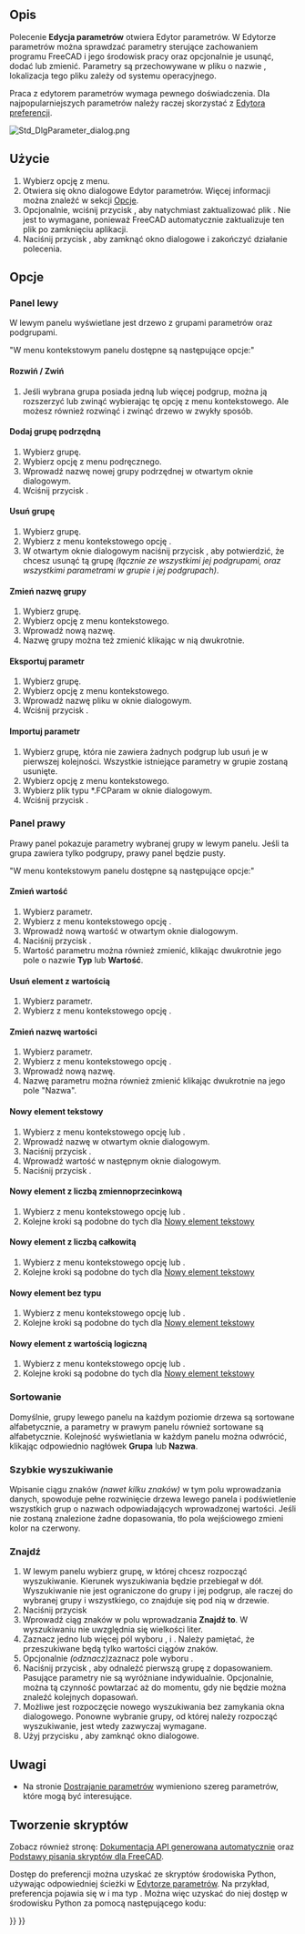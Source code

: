 <languages/>

{{Docnav
|[[Std_ProjectUtil/pl|Std: Narzędzie dokumentu]]
|[[Std_DlgCustomize/pl|Std: Dostosuj]]
|[[Std_Tools_Menu/pl|Std: Menu Przybory]]
|IconL=Std_ProjectUtil.svg
|IconR=Std_DlgCustomize.svg
|IconC=Freecad.svg
}}

{{GuiCommand/pl
|Name=Std DlgParameter
|Name/pl=Std: Edytor parametrów
|MenuLocation=Przybory → Edytor parametrów ...
|Workbenches=wszystkie
|SeeAlso=[[Preferences_Editor/pl|Edytor preferencji]]
}}

<span id="Description"></span>
==Opis==

Polecenie '''Edycja parametrów''' otwiera Edytor parametrów. W Edytorze parametrów można sprawdzać parametry sterujące zachowaniem programu FreeCAD i jego środowisk pracy oraz opcjonalnie je usunąć, dodać lub zmienić. Parametry są przechowywane w pliku o nazwie {{FileName|user.cfg}}, lokalizacja tego pliku zależy od systemu operacyjnego.

Praca z edytorem parametrów wymaga pewnego doświadczenia. Dla najpopularniejszych parametrów należy raczej skorzystać z [[Preferences_Editor/pl|Edytora preferencji]].

[[Image:Std_DlgParameter_dialog.png]]
{{Caption|Okno dialogowe Edytor parametrów}}

<span id="Usage"></span>
==Użycie==

# Wybierz opcję {{MenuCommand|Przybory → [[Image:Std_DlgParameter.svg|16px]] Edycja parametrów}} z menu.
# Otwiera się okno dialogowe Edytor parametrów. Więcej informacji można znaleźć w sekcji [[#Opcje|Opcje]].
# Opcjonalnie, wciśnij przycisk {{Button|Zapisz na dysku}}, aby natychmiast zaktualizować plik {{FileName|user.cfg}}. Nie jest to wymagane, ponieważ FreeCAD automatycznie zaktualizuje ten plik po zamknięciu aplikacji.
# Naciśnij przycisk {{Button|Zamknij}}, aby zamknąć okno dialogowe i zakończyć działanie polecenia.

<span id="Options"></span>
==Opcje==

<span id="Left_panel"></span>
===Panel lewy===

W lewym panelu wyświetlane jest drzewo z grupami parametrów oraz podgrupami.

"W menu kontekstowym panelu dostępne są następujące opcje:"

<span id="Expand/Collapse"></span>
====Rozwiń / Zwiń====

# Jeśli wybrana grupa posiada jedną lub więcej podgrup, można ją rozszerzyć lub zwinąć wybierając tę opcję z menu kontekstowego. Ale możesz również rozwinąć i zwinąć drzewo w zwykły sposób.

<span id="Add_sub-group"></span>
====Dodaj grupę podrzędną====

# Wybierz grupę.
# Wybierz opcję {{MenuCommand|Dodaj podgrupę}} z menu podręcznego.
# Wprowadź nazwę nowej grupy podrzędnej w otwartym oknie dialogowym.
# Wciśnij przycisk {{Button|OK}}.

<span id="Remove_group"></span>
====Usuń grupę====

# Wybierz grupę.
# Wybierz z menu kontekstowego opcję {{MenuCommand|Usuń grupę}}.
# W otwartym oknie dialogowym naciśnij przycisk {{Button|Tak}}, aby potwierdzić, że chcesz usunąć tą grupę ''(łącznie ze wszystkimi jej podgrupami, oraz wszystkimi parametrami w grupie i jej podgrupach)''.

<span id="Rename_group"></span>
====Zmień nazwę grupy====

# Wybierz grupę.
# Wybierz opcję {{MenuCommand|Zmień nazwę grupy}} z menu kontekstowego.
# Wprowadź nową nazwę.
# Nazwę grupy można też zmienić klikając w nią dwukrotnie.

<span id="Export_parameter"></span>
====Eksportuj parametr====

# Wybierz grupę.
# Wybierz opcję {{MenuCommand|Eksportuj parametr}} z menu kontekstowego.
# Wprowadź nazwę pliku w oknie dialogowym.
# Wciśnij przycisk {{Button|Zapisz}}.

<span id="Import_parameter"></span>
====Importuj parametr====

# Wybierz grupę, która nie zawiera żadnych podgrup lub usuń je w pierwszej kolejności. Wszystkie istniejące parametry w grupie zostaną usunięte.
# Wybierz opcję {{MenuCommand|Importuj parametr}} z menu kontekstowego.
# Wybierz plik typu *.FCParam w oknie dialogowym.
# Wciśnij przycisk {{Button|Otwórz}}.

<span id="Right_panel"></span>
===Panel prawy===

Prawy panel pokazuje parametry wybranej grupy w lewym panelu. Jeśli ta grupa zawiera tylko podgrupy, prawy panel będzie pusty.

"W menu kontekstowym panelu dostępne są następujące opcje:"

<span id="Change_value"></span>
====Zmień wartość====

# Wybierz parametr.
# Wybierz z menu kontekstowego opcję {{MenuCommand|Zmień wartość}}.
# Wprowadź nową wartość w otwartym oknie dialogowym.
# Naciśnij przycisk {{Button|OK}}.
# Wartość parametru można również zmienić, klikając dwukrotnie jego pole o nazwie '''Typ''' lub '''Wartość'''.

<span id="Remove_key"></span>
====Usuń element z wartością====

# Wybierz parametr.
# Wybierz z menu kontekstowego opcję {{MenuCommand|Usuń element z wartością}}.

<span id="Rename_key"></span>
====Zmień nazwę wartości====

# Wybierz parametr.
# Wybierz z menu kontekstowego opcję {{MenuCommand|Zmień nazwę wartości}}.
# Wprowadź nową nazwę.
# Nazwę parametru można również zmienić klikając dwukrotnie na jego pole "Nazwa".

<span id="New_string_item"></span>
====Nowy element tekstowy====

# Wybierz z menu kontekstowego opcję {{MenuCommand|Nowy element tekstowy}} lub {{MenuCommand|Nowy → Nowy element tekstowy}}.
# Wprowadź nazwę w otwartym oknie dialogowym.
# Naciśnij przycisk {{Button|OK}}.
# Wprowadź wartość w następnym oknie dialogowym.
# Naciśnij przycisk {{Button|OK}}.

<span id="New_float_item"></span>
====Nowy element z liczbą zmiennoprzecinkową====

# Wybierz z menu kontekstowego opcję {{MenuCommand|Nowy element z liczbą zmiennoprzecinkową}} lub {{MenuCommand|Nowy → Nowy element z liczbą zmiennoprzecinkową}}.
# Kolejne kroki są podobne do tych dla [[#Nowy element tekstowy|Nowy element tekstowy]]

<span id="New_integer_item"></span>
====Nowy element z liczbą całkowitą====

# Wybierz z menu kontekstowego opcję {{MenuCommand|Nowy element z liczbą całkowitą}} lub {{MenuCommand|Nowy → Nowy element z liczbą całkowitą}}.
# Kolejne kroki są podobne do tych dla [[#Nowy element tekstowy|Nowy element tekstowy]]

<span id="New_unsigned_item"></span>
====Nowy element bez typu====

# Wybierz z menu kontekstowego opcję {{MenuCommand|Nowy element bez typu}} lub {{MenuCommand|Nowy → Nowy element bez typu}}.
# Kolejne kroki są podobne do tych dla [[#Nowy element tekstowy|Nowy element tekstowy]]

<span id="New_Boolean_item"></span>
====Nowy element z wartością logiczną====

# Wybierz z menu kontekstowego opcję {{MenuCommand|Nowy element z wartością logiczną}} lub {{MenuCommand|Nowy → Nowy element z wartością logiczną}}.
# Kolejne kroki są podobne do tych dla [[#Nowy element tekstowy|Nowy element tekstowy]]

<span id="Sorting"></span>
===Sortowanie===

Domyślnie, grupy lewego panelu na każdym poziomie drzewa są sortowane alfabetycznie, a parametry w prawym panelu również sortowane są alfabetycznie. Kolejność wyświetlania w każdym panelu można odwrócić, klikając odpowiednio nagłówek '''Grupa''' lub '''Nazwa'''.

<span id="Quick_search"></span>
===Szybkie wyszukiwanie===

Wpisanie ciągu znaków ''(nawet kilku znaków)'' w tym polu wprowadzania danych, spowoduje pełne rozwinięcie drzewa lewego panela i podświetlenie wszystkich grup o nazwach odpowiadających wprowadzonej wartości. Jeśli nie zostaną znalezione żadne dopasowania, tło pola wejściowego zmieni kolor na czerwony.

<span id="Find"></span>
===Znajdź===

# W lewym panelu wybierz grupę, w której chcesz rozpocząć wyszukiwanie. Kierunek wyszukiwania będzie przebiegał w dół. Wyszukiwanie nie jest ograniczone do grupy i jej podgrup, ale raczej do wybranej grupy i wszystkiego, co znajduje się pod nią w drzewie.
# Naciśnij przycisk {{Button|Znajdź...}}
# Wprowadź ciąg znaków w polu wprowadzania '''Znajdź to'''. W wyszukiwaniu nie uwzględnia się wielkości liter.
# Zaznacz jedno lub więcej pól wyboru {{CheckBox|TRUE|Grupy}}, {{CheckBox|TRUE|Nazwy}} i {{CheckBox|TRUE|Wartości}}. Należy pamiętać, że przeszukiwane będą tylko wartości ciągów znaków.
# Opcjonalnie ''(odznacz)''zaznacz pole wyboru {{CheckBox|TRUE|Dopasuj tylko cały ciąg}}.
# Naciśnij przycisk {{Button|Znajdź następny}}, aby odnaleźć pierwszą grupę z dopasowaniem. Pasujące parametry nie są wyróżniane indywidualnie. Opcjonalnie, można tą czynność powtarzać aż do momentu, gdy nie będzie można znaleźć kolejnych dopasowań.
# Możliwe jest rozpoczęcie nowego wyszukiwania bez zamykania okna dialogowego. Ponowne wybranie grupy, od której należy rozpocząć wyszukiwanie, jest wtedy zazwyczaj wymagane.
# Użyj przycisku {{Button|Anuluj}}, aby zamknąć okno dialogowe.

<span id="Notes"></span>
==Uwagi==

* Na stronie [[Fine-tuning/pl|Dostrajanie parametrów]] wymieniono szereg parametrów, które mogą być interesujące.

<span id="Scripting"></span>
==Tworzenie skryptów==

Zobacz również stronę: [https://freecad.github.io/SourceDoc/ Dokumentacja API generowana automatycznie] oraz [[FreeCAD_Scripting_Basics/pl|Podstawy pisania skryptów dla FreeCAD]].

Dostęp do preferencji można uzyskać ze skryptów środowiska Python, używając odpowiedniej ścieżki w [[Std_DlgParameter/pl|Edytorze parametrów]]. Na przykład, preferencja {{MenuCommand|Edycja → Preferencje → Import-Eksport → DXF → Opcje importu → Łącz geometrie}} pojawia się w {{MenuCommand|Narzędzia → Edycja parametrów → BaseApp → Preferences → Mod → Draft → dxfCreatePart}} i ma typ {{incode|Boolean}}. Można więc uzyskać do niej dostęp w środowisku Python za pomocą następującego kodu:

{{Code|code=
# get:
App.ParamGet("User parameter:BaseApp/Preferences/Mod/Draft").GetBool('dxfCreatePart')
# set:
App.ParamGet("User parameter:BaseApp/Preferences/Mod/Draft").SetBool('dxfCreatePart', True)
}}


{{Docnav
|[[Std_ProjectUtil/pl|Std: Narzędzie dokumentu]]
|[[Std_DlgCustomize/pl|Std: Dostosuj]]
|[[Std_Tools_Menu/pl|Std: Menu Przybory]]
|IconL=Std_ProjectUtil.svg
|IconR=Std_DlgCustomize.svg
|IconC=Freecad.svg
}}

{{Std_Base_navi{{#translation:}}}}
{{Userdocnavi{{#translation:}}}}
